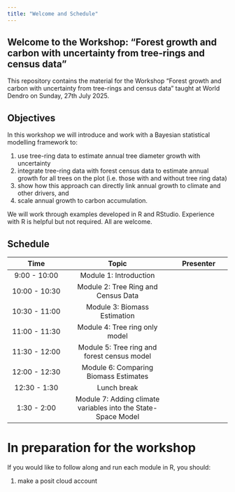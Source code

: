 ```yaml
---
title: "Welcome and Schedule"
---
```


## Welcome to the Workshop: "Forest growth and carbon with uncertainty from tree-rings and census data"

This repository contains the material for the Workshop "Forest growth and carbon with uncertainty from tree-rings and census data" taught at World Dendro on Sunday, 27th July 2025.

## Objectives

In this workshop we will introduce and work with a Bayesian statistical modelling framework to:

1.  use tree-ring data to estimate annual tree diameter growth with uncertainty
2.  integrate tree-ring data with forest census data to estimate annual growth for all trees on the plot (i.e. those with and without tree ring data)
3.  show how this approach can directly link annual growth to climate and other drivers, and
4.  scale annual growth to carbon accumulation. 

We will work through examples developed in R and RStudio. Experience with R is helpful but not required. All are welcome.

## Schedule

|     Time      |                             Topic                             | Presenter |
|:-----------------:|:--------------------------------:|:-----------------:|
| 9:00 - 10:00  |                    Module 1: Introduction                     |           |
| 10:00 - 10:30 |              Module 2: Tree Ring and Census Data              |           |
| 10:30 - 11:00 |                 Module 3: Biomass Estimation                  |           |
| 11:00 - 11:30 |                Module 4: Tree ring only model                 |           |
| 11:30 - 12:00 |          Module 5: Tree ring and forest census model          |           |
| 12:00 - 12:30 |             Module 6: Comparing Biomass Estimates             |           |
| 12:30 - 1:30  |                          Lunch break                          |           |
|  1:30 - 2:00  | Module 7: Adding climate variables into the State-Space Model |           |

# In preparation for the workshop

If you would like to follow along and run each module in R, you should:

1.  make a posit cloud account
